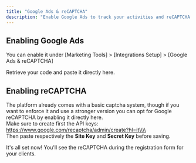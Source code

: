 ```yaml
---
title: "Google Ads & reCAPTCHA"
description: "Enable Google Ads to track your activities and reCAPTCHA in your registration form."
---
```


## Enabling Google Ads

You can enable it under [Marketing Tools] \> [Integrations Setup] \> [Google Ads & reCAPTCHA]

Retrieve your code and paste it directly here.

## Enabling reCAPTCHA

The platform already comes with a basic captcha system, though if you want to enforce it and use a stronger version you can opt for Google reCAPTCHA by enabling it directly here.\
Make sure to create first the API keys:\
https://www.google.com/recaptcha/admin/create?hl=it\\\\
\
Then paste respectively the **Site Key** and **Secret Key** before saving.

It's all set now\! You'll see the reCAPTCHA during the registration form for your clients.